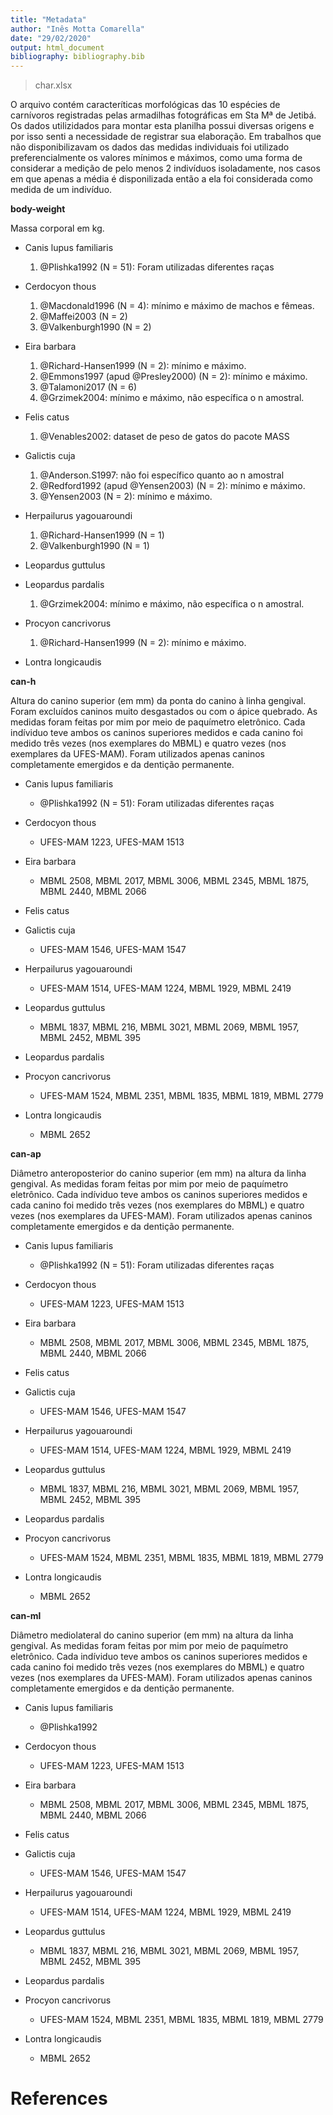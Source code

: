 ```yaml
---
title: "Metadata"
author: "Inês Motta Comarella"
date: "29/02/2020"
output: html_document
bibliography: bibliography.bib
---
```



> char.xlsx

O arquivo contém caracteríticas morfológicas das 10 espécies de carnívoros registradas pelas armadilhas fotográficas em Sta Mª de Jetibá. Os dados utilizidados para montar esta planilha possui diversas origens e por isso senti a necessidade de registrar sua elaboração. Em trabalhos que não disponibilizavam os dados das medidas individuais foi utilizado preferencialmente os valores mínimos e máximos, como uma forma de considerar a medição de pelo menos 2 indivíduos isoladamente, nos casos em que apenas a média é disponilizada então a ela foi considerada como medida de um indivíduo. 


**body-weight**

Massa corporal em kg.

* Canis lupus familiaris
    1. @Plishka1992 (N = 51): Foram utilizadas diferentes raças
    
* Cerdocyon thous
    1. @Macdonald1996 (N = 4): mínimo e máximo de machos e fêmeas.
    2. @Maffei2003 (N = 2)
    3. @Valkenburgh1990 (N = 2)

* Eira barbara
    1. @Richard-Hansen1999 (N = 2): mínimo e máximo.
    2. @Emmons1997 (apud @Presley2000) (N = 2): mínimo e máximo.
    3. @Talamoni2017 (N = 6)
    4. @Grzimek2004: mínimo e máximo, não específica o n amostral.

* Felis catus
    1. @Venables2002: dataset de peso de gatos do pacote MASS

* Galictis cuja
    1. @Anderson.S1997: não foi específico quanto ao n amostral
    2. @Redford1992 (apud @Yensen2003) (N = 2): mínimo e máximo.
    3. @Yensen2003 (N = 2): mínimo e máximo.
    
* Herpailurus yagouaroundi
    1. @Richard-Hansen1999 (N = 1)
    2. @Valkenburgh1990 (N = 1)

* Leopardus guttulus

* Leopardus pardalis
    1. @Grzimek2004: mínimo e máximo, não específica o n amostral.

* Procyon cancrivorus
    1. @Richard-Hansen1999 (N = 2): mínimo e máximo.

* Lontra longicaudis


**can-h**

Altura do canino superior (em mm) da ponta do canino à linha gengival. Foram excluídos caninos muito desgastados ou com o ápice quebrado.
As medidas foram feitas por mim por meio de paquímetro eletrônico. Cada indíviduo teve ambos os caninos superiores medidos e cada canino foi medido três vezes (nos exemplares do MBML) e quatro vezes (nos exemplares da UFES-MAM). Foram utilizados apenas caninos completamente emergidos e da dentição permanente.

* Canis lupus familiaris
    + @Plishka1992 (N = 51): Foram utilizadas diferentes raças

* Cerdocyon thous
    + UFES-MAM 1223, UFES-MAM 1513
    
* Eira barbara
    + MBML 2508, MBML 2017, MBML 3006, MBML 2345, MBML 1875, MBML 2440, MBML 2066
    
* Felis catus
* Galictis cuja
    + UFES-MAM 1546, UFES-MAM 1547

* Herpailurus yagouaroundi
    + UFES-MAM 1514, UFES-MAM 1224, MBML 1929, MBML 2419

* Leopardus guttulus
    + MBML 1837, MBML 216, MBML 3021, MBML 2069, MBML 1957, MBML 2452, MBML 395
    
* Leopardus pardalis

* Procyon cancrivorus
    + UFES-MAM 1524, MBML 2351, MBML 1835, MBML 1819, MBML 2779

* Lontra longicaudis
    + MBML 2652
    
**can-ap**

Diâmetro anteroposterior do canino superior (em mm) na altura da linha gengival.
As medidas foram feitas por mim por meio de paquímetro eletrônico. Cada indíviduo teve ambos os caninos superiores medidos e cada canino foi medido três vezes (nos exemplares do MBML) e quatro vezes (nos exemplares da UFES-MAM). Foram utilizados apenas caninos completamente emergidos e da dentição permanente. 

* Canis lupus familiaris
    + @Plishka1992 (N = 51): Foram utilizadas diferentes raças

* Cerdocyon thous
    + UFES-MAM 1223, UFES-MAM 1513
    
* Eira barbara
    + MBML 2508, MBML 2017, MBML 3006, MBML 2345, MBML 1875, MBML 2440, MBML 2066
    
* Felis catus

* Galictis cuja
    + UFES-MAM 1546, UFES-MAM 1547

* Herpailurus yagouaroundi
    + UFES-MAM 1514, UFES-MAM 1224, MBML 1929, MBML 2419

* Leopardus guttulus
    + MBML 1837, MBML 216, MBML 3021, MBML 2069, MBML 1957, MBML 2452, MBML 395
    
* Leopardus pardalis

* Procyon cancrivorus
    + UFES-MAM 1524, MBML 2351, MBML 1835, MBML 1819, MBML 2779

* Lontra longicaudis
    + MBML 2652
    
**can-ml**

Diâmetro mediolateral do canino superior (em mm) na altura da linha gengival.
As medidas foram feitas por mim por meio de paquímetro eletrônico. Cada indíviduo teve ambos os caninos superiores medidos e cada canino foi medido três vezes (nos exemplares do MBML) e quatro vezes (nos exemplares da UFES-MAM). Foram utilizados apenas caninos completamente emergidos e da dentição permanente. 
  
* Canis lupus familiaris
    + @Plishka1992

* Cerdocyon thous
    + UFES-MAM 1223, UFES-MAM 1513
    
* Eira barbara
    + MBML 2508, MBML 2017, MBML 3006, MBML 2345, MBML 1875, MBML 2440, MBML 2066
    
* Felis catus

* Galictis cuja
    + UFES-MAM 1546, UFES-MAM 1547

* Herpailurus yagouaroundi
    + UFES-MAM 1514, UFES-MAM 1224, MBML 1929, MBML 2419

* Leopardus guttulus
    + MBML 1837, MBML 216, MBML 3021, MBML 2069, MBML 1957, MBML 2452, MBML 395
    
* Leopardus pardalis

* Procyon cancrivorus
    + UFES-MAM 1524, MBML 2351, MBML 1835, MBML 1819, MBML 2779

* Lontra longicaudis
    + MBML 2652  




# References


